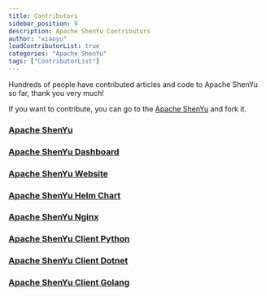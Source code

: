 ```yaml
---
title: Contributors
sidebar_position: 9
description: Apache ShenYu Contributors
author: "xiaoyu"
loadContributorList: true
categories: "Apache ShenYu"
tags: ["ContributorList"]
---
```



Hundreds of people have contributed articles and code to Apache ShenYu so far, thank you very much!

If you want to contribute, you can go to the [Apache ShenYu](https://github.com/apache/incubator-shenyu/) and fork it.

### [Apache ShenYu](https://github.com/apache/incubator-shenyu)
<Contributors repo="apache/incubator-shenyu"/>

### [Apache ShenYu Dashboard](https://github.com/apache/incubator-shenyu-dashboard)
<Contributors repo="apache/incubator-shenyu-dashboard"/>

### [Apache ShenYu Website](https://github.com/apache/incubator-shenyu-website)
<Contributors repo="apache/incubator-shenyu-website"/>

### [Apache ShenYu Helm Chart](https://github.com/apache/incubator-shenyu-helm-chart)
<Contributors repo="apache/incubator-shenyu-helm-chart"/>

### [Apache ShenYu Nginx](https://github.com/apache/incubator-shenyu-nginx)
<Contributors repo="apache/incubator-shenyu-nginx"/>

### [Apache ShenYu Client Python](https://github.com/apache/incubator-shenyu-client-python)
<Contributors repo="apache/incubator-shenyu-client-python"/>

### [Apache ShenYu Client Dotnet](https://github.com/apache/incubator-shenyu-client-dotnet)
<Contributors repo="apache/incubator-shenyu-client-dotnet"/>

### [Apache ShenYu Client Golang](https://github.com/apache/incubator-shenyu-client-golang)
<Contributors repo="apache/incubator-shenyu-client-golang"/>


